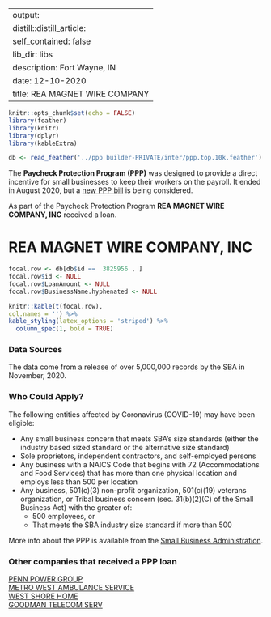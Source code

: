 
---
output:
  distill::distill_article:
    self_contained: false
    lib_dir: libs
description: Fort Wayne, IN 
date: 12-10-2020
title: REA MAGNET WIRE COMPANY 
---




```r
knitr::opts_chunk$set(echo = FALSE)
library(feather)
library(knitr)
library(dplyr)
library(kableExtra)

db <- read_feather('../ppp builder-PRIVATE/inter/ppp.top.10k.feather')

```



The **Paycheck Protection Program (PPP)** was designed to provide a direct incentive for small businesses to keep their workers on the payroll. It ended in August 2020, but a [new PPP bill](https://thehill.com/policy/finance/529092-bipartisan-support-for-new-ppp-loans-gains-momentum-in-congress) is being considered.

As part of the Paycheck Protection Program **REA MAGNET WIRE COMPANY, INC** received a loan.


# REA MAGNET WIRE COMPANY, INC 

```r
focal.row <- db[db$id ==  3825956 , ]
focal.row$id <- NULL
focal.row$LoanAmount <- NULL
focal.row$BusinessName.hyphenated <- NULL

knitr::kable(t(focal.row), 
col.names = '') %>%
kable_styling(latex_options = 'striped') %>%
  column_spec(1, bold = TRUE)


```

### Data Sources

The data come from a release of over 5,000,000 records by the SBA in November, 2020.


### Who Could Apply?

The following entities affected by Coronavirus (COVID-19) may have been eligible:

+ Any small business concern that meets SBA’s size standards (either the industry based sized standard or the alternative size standard)
+ Sole proprietors, independent contractors, and self-employed persons
+ Any business with a NAICS Code that begins with 72 (Accommodations and Food Services) that has more than one physical location and employs less than 500 per location
+ Any business, 501(c)(3) non-profit organization, 501(c)(19) veterans organization, or Tribal business concern (sec. 31(b)(2)(C) of the Small Business Act) with the greater of:
  + 500 employees, or 
  + That meets the SBA industry size standard if more than 500


More info about the PPP is available from the [Small Business Administration](https://www.sba.gov/funding-programs/loans/coronavirus-relief-options/paycheck-protection-program).

 
### Other companies that received a PPP loan 
   
 [PENN POWER GROUP](/Paycheck-Protection-Program/3578138-PENN-POWER-GROUP) <br> [METRO WEST AMBULANCE SERVICE](/Paycheck-Protection-Program/3090509-METRO-WEST-AMBULANCE-SERVICE) <br> [WEST SHORE HOME](/Paycheck-Protection-Program/5013182-WEST-SHORE-HOME) <br> [GOODMAN TELECOM SERV](/Paycheck-Protection-Program/1852767-GOODMAN-TELECOM-SERV) <br>